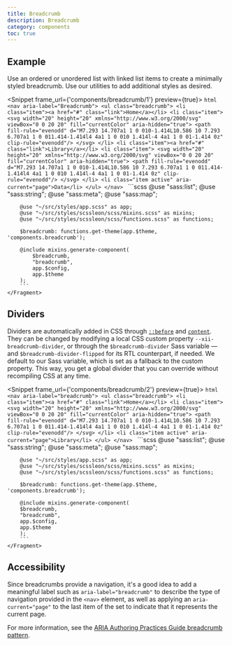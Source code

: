 ```yaml
---
title: Breadcrumb
description: Breadcrumb
category: components
toc: true
---
```



## Example

Use an ordered or unordered list with linked list items to create a minimally styled breadcrumb. Use our utilities to add additional styles as desired.

<Snippet frame_url={'components/breadcrumb/1'} preview={true}>
    <Fragment slot="html">
        ```html
        <nav aria-label="Breadcrumb">
            <ul class="breadcrumb">
                <li class="item"><a href="#" class="link">Home</a></li>
                <li class="item">
                    <svg width="20" height="20" xmlns="http://www.w3.org/2000/svg" viewBox="0 0 20 20"
                         fill="currentColor" aria-hidden="true">
                        <path fill-rule="evenodd"
                              d="M7.293 14.707a1 1 0 010-1.414L10.586 10 7.293 6.707a1 1 0 011.414-1.414l4 4a1 1 0 010 1.414l-4 4a1 1 0 01-1.414 0z"
                              clip-rule="evenodd"/>
                    </svg>
                </li>
                <li class="item"><a href="#" class="link">Library</a></li>
                <li class="item">
                    <svg width="20" height="20" xmlns="http://www.w3.org/2000/svg" viewBox="0 0 20 20"
                         fill="currentColor" aria-hidden="true">
                        <path fill-rule="evenodd"
                              d="M7.293 14.707a1 1 0 010-1.414L10.586 10 7.293 6.707a1 1 0 011.414-1.414l4 4a1 1 0 010 1.414l-4 4a1 1 0 01-1.414 0z"
                              clip-rule="evenodd"/>
                    </svg>
                </li>
                <li class="item active" aria-current="page">Data</li>
            </ul>
        </nav>
        ```
    </Fragment>
    <Fragment slot="scss">
        ```scss
        @use "sass:list";
        @use "sass:string";
        @use "sass:meta";
        @use "sass:map";

        @use "~/src/styles/app.scss" as app;
        @use "~/src/styles/scssleon/scss/mixins.scss" as mixins;
        @use "~/src/styles/scssleon/scss/functions.scss" as functions;

        $breadcrumb: functions.get-theme(app.$theme, 'components.breadcrumb');

        @include mixins.generate-component(
            $breadcrumb,
            "breadcrumb",
            app.$config,
            app.$theme
        );
        ```
    </Fragment>
</Snippet>

## Dividers

Dividers are automatically added in CSS through [`::before`](https://developer.mozilla.org/en-US/docs/Web/CSS/::before) and [`content`](https://developer.mozilla.org/en-US/docs/Web/CSS/content). They can be changed by modifying a local CSS custom property `--xii-breadcrumb-divider`, or through the `$breadcrumb-divider` Sass variable — and `$breadcrumb-divider-flipped` for its RTL counterpart, if needed. We default to our Sass variable, which is set as a fallback to the custom property. This way, you get a global divider that you can override without recompiling CSS at any time.

<Snippet frame_url={'components/breadcrumb/2'} preview={true}>
    <Fragment slot="html">
        ```html
        <nav aria-label="breadcrumb">
            <ul class="breadcrumb">
                <li class="item"><a href="#" class="link">Home</a></li>
                <li class="item">
                    <svg width="20" height="20" xmlns="http://www.w3.org/2000/svg" viewBox="0 0 20 20"
                         fill="currentColor"
                         aria-hidden="true">
                        <path fill-rule="evenodd"
                              d="M7.293 14.707a1 1 0 010-1.414L10.586 10 7.293 6.707a1 1 0 011.414-1.414l4 4a1 1 0 010 1.414l-4 4a1 1 0 01-1.414 0z"
                              clip-rule="evenodd"/>
                    </svg>
                </li>
                <li class="item active" aria-current="page">Library</li>
            </ul>
        </nav>
        ```
    </Fragment>
    <Fragment slot="scss">
        ```scss
        @use "sass:list";
        @use "sass:string";
        @use "sass:meta";
        @use "sass:map";

        @use "~/src/styles/app.scss" as app;
        @use "~/src/styles/scssleon/scss/mixins.scss" as mixins;
        @use "~/src/styles/scssleon/scss/functions.scss" as functions;

        $breadcrumb: functions.get-theme(app.$theme, 'components.breadcrumb');

        @include mixins.generate-component(
        $breadcrumb,
        "breadcrumb",
        app.$config,
        app.$theme
        );
        ```
    </Fragment>
</Snippet>

## Accessibility

Since breadcrumbs provide a navigation, it's a good idea to add a meaningful label such as `aria-label="breadcrumb"` to describe the type of navigation provided in the `<nav>` element, as well as applying an `aria-current="page"` to the last item of the set to indicate that it represents the current page.

For more information, see the [ARIA Authoring Practices Guide breadcrumb pattern](https://www.w3.org/WAI/ARIA/apg/patterns/breadcrumb/).